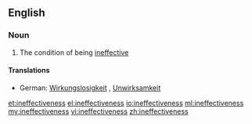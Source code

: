 ==English==

===Noun===
{{en-noun|-}}

# The condition of being [[ineffective]]

====Translations====
{{trans-top|condition of being ineffective}}
*German: [[Wirkungslosigkeit]] {{f}}, [[Unwirksamkeit]] {{f}}
{{trans-mid}}
{{trans-bottom}}

[[et:ineffectiveness]]
[[el:ineffectiveness]]
[[io:ineffectiveness]]
[[ml:ineffectiveness]]
[[my:ineffectiveness]]
[[vi:ineffectiveness]]
[[zh:ineffectiveness]]